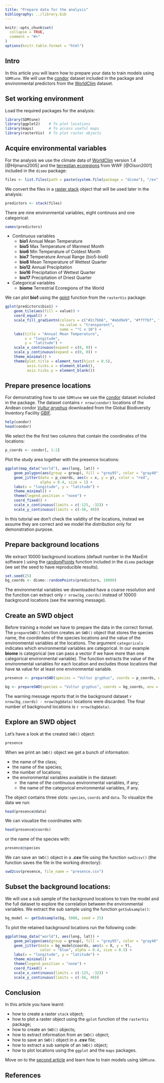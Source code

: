 ```yaml
---
title: "Prepare data for the analysis"
bibliography: ../library.bib
---
```


```r
knitr::opts_chunk$set(
  collapse = TRUE,
  comment = "#>"
)
options(knitr.table.format = "html")
```

## Intro

In this article you will learn how to prepare your data to train models using `SDMtune`. We will use the [condor](../../reference/condor.html) dataset included in the package and environmental predictors from the  [WorldClim](http://www.worldclim.org/) dataset.

## Set working environment

Load the required packages for the analysis:

```r
library(SDMtune)
library(ggplot2)    # To plot locations
library(maps)       # To access useful maps
library(rasterVis)  # To plot raster objects
```

## Acquire environmental variables

For the analysis we use the climate data of [WorldClim](http://www.worldclim.org/) version 1.4 [@Hijmans2005] and the [terrestian ecoregions](https://www.worldwildlife.org/publications/terrestrial-ecoregions-of-the-world)  from WWF [@Olson2001] included in the `dismo` package:

```r
files <- list.files(path = paste(system.file(package = "dismo"), "/ex", sep = ""), pattern = "grd", full.names = T)
```

We convert the files in a [raster stack](https://www.rdocumentation.org/packages/raster/versions/2.8-19/topics/stack) object that will be used later in the analysis:
```r
predictors <- stack(files)
```

There are nine environmental variables, eight continuos and one categorical:
```r
names(predictors)
```

* Continuous variables
    + **bio1** Annual Mean Temperature
    + **bio5** Max Temperature of Warmest Month
    + **bio6** Min Temperature of Coldest Month
    + **bio7** Temperature Annual Range (bio5-bio6)
    + **bio8** Mean Temperature of Wettest Quarter
    + **bio12** Annual Precipitation
    + **bio16** Precipitation of Wettest Quarter
    + **bio17** Precipitation of Driest Quarter
* Categorical variables
    + **biome** Terrestrial Ecoregions of the World

We can plot **bio1** using the [gplot](https://www.rdocumentation.org/packages/rasterVis/versions/0.43/topics/gplot-methods) function from the `rasterVis` package:

```r
gplot(predictors$bio1) +
    geom_tile(aes(fill = value)) +
    coord_equal() +
    scale_fill_gradientn(colours = c("#2c7bb6", "#abd9e9", "#ffffbf", "#fdae61", "#d7191c"),
                         na.value = "transparent",
                         name = "°C x 10") +
    labs(title = "Annual Mean Temperature",
         x = "longitude",
         y = "latitude") +
    scale_x_continuous(expand = c(0, 0)) +
    scale_y_continuous(expand = c(0, 0)) +
    theme_minimal() +
    theme(plot.title = element_text(hjust = 0.5),
          axis.ticks.x = element_blank(),
          axis.ticks.y = element_blank())
```

## Prepare presence locations

For demonstrating how to use `SDMtune` we use the [condor](../../reference/condor.html) dataset included in the package. The dataset contains `r nrow(condor)` locations of the Andean condor [*Vultur gryphus*](https://en.wikipedia.org/wiki/Andean_condor) downloaded from the Global Biodiversity Inventory Facility [GBIF](http://www.gbif.org/).
```r
help(condor)
head(condor)
```

We select the the first two columns that contain the coordinates of the locations:
```r
p_coords <- condor[, 1:2]
```

Plot the study area together with the presence locations:
```r
ggplot(map_data("world"), aes(long, lat)) +
    geom_polygon(aes(group = group), fill = "grey95", color = "gray40", size = 0.2) +
    geom_jitter(data = p_coords, aes(x = x, y = y), color = "red",
                alpha = 0.4, size = 1) +
    labs(x = "longitude", y = "latitude") +
    theme_minimal() +
    theme(legend.position = "none") +
    coord_fixed() +
    scale_x_continuous(limits = c(-125, -32)) +
    scale_y_continuous(limits = c(-56, 40))
```
In this tutorial we don't check the validity of the locations, instead we assume they are correct and we model the distribution only for demonstration purpose.

## Prepare background locations

We extract 10000 background locations (default number in the MaxEnt software ) using the [randomPoints](https://www.rdocumentation.org/packages/dismo/versions/1.1-4/topics/randomPoints) function included in the `dismo` package (we set the seed to have reproducible results).

```r
set.seed(25)
bg_coords <- dismo::randomPoints(predictors, 10000)
```

The environmental variables we downloaded have a coarse resolution and the function can extract only `r nrow(bg_coords)` instead of 10000 background locations (see the warning message).

## Create an SWD object

Before training a model we have to prepare the data in the correct format. The `prepareSWD()` function creates an `SWD()` object that stores the species name, the coordinates of the species locations and the value of the environmental variables at the locations. The argument `categoricals` indicates which environmental variables are categorical. In our example **biome** is categorical (we can pass a vector if we have more than one categorical environmental variable). The function extracts the value of the environmental variables for each location and excludes those locations that have `NA` value for at least one environmental variable.

```r
presence <- prepareSWD(species = "Vultur gryphus", coords = p_coords, env = predictors, categoricals = "biome")

```
```r
bg <- prepareSWD(species = "Vultur gryphus", coords = bg_coords, env = predictors, categoricals = "biome")
```

The warning message reports that in the background dataset `r nrow(bg_coords) - nrow(bg@data)`  locations were discarded. The final number of background locations is `r nrow(bg@data)`.

## Explore an SWD object

Let's have a look at the created `SWD()` object:

```r
presence
```

When we print an `SWD()` object we get a bunch of information:

* the name of the class;
* the name of the species;
* the number of locations;
* the environmental variables available in the dataset:
    + the name of the continuous environmental variables, if any;
    + the name of the categorical environmental variables, if any.

The object contains three slots: `species`, `coords` and `data`. To visualize the data we run:

```r
head(presence@data)
```

We can visualize the coordinates with:

```r
head(presence@coords)
```

or the name of the species with:
```r
presence@species
```

We can save an `SWD()` object in a **.csv** file using the function `swd2csv()` (the function saves the file in the working directory):
```r
swd2csv(presence, file_name = "presence.csv")
```

## Subset the background locations:

We will use a sub sample of the background locations to train the model and the full dataset to explore the correlation between the environmental variables. We extract the sub sample using the function `getSubsample()`:

```r
bg_model <- getSubsample(bg, 5000, seed = 25)
```

To plot the retained background locations run the following code:

```r
ggplot(map_data("world"), aes(long, lat)) +
    geom_polygon(aes(group = group), fill = "grey95", color = "gray40", size = 0.2) +
    geom_jitter(data = bg_model@coords, aes(x = X, y = Y),
                color = "blue", alpha = 0.4, size = 0.5) +
    labs(x = "longitude", y = "latitude") +
    theme_minimal() +
    theme(legend.position = "none") +
    coord_fixed() +
    scale_x_continuous(limits = c(-125, -32)) +
    scale_y_continuous(limits = c(-56, 40))
```

## Conclusion

In this article you have learnt:

* how to create a raster `stack` object;
* how to plot a raster object using the `gplot` function of the `rasterVis` package;
* how to create an `SWD()` objects;
* how to extract information from an `SWD()` object;
* how to save an `SWD()` object in a **.csv** file;
* how to extract a sub sample of an `SWD()` object;
* how to plot locations using the `ggplot` and the `maps` packages.

Move on to the [second article](./train_model.html) and learn how to train models using `SDMtune`.



## References
